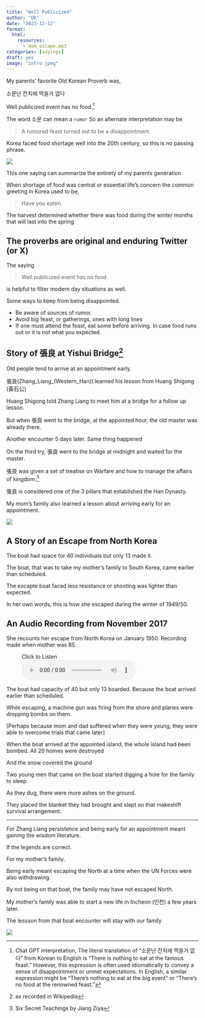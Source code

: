 ```yaml
---
title: "Well Publicized"
author: "DK"
date: "2023-12-12"
format:
  html:
    resources:
      - mom_escape.mp3
categories: [sayings]
draft: yes
image: "intro.jpeg"
---
```


My parents’ favorite Old Korean Proverb was,

소문난 잔치에 먹을거 없다

Well publicized event has no food.^[Chat GPT interpretation, The literal translation of "소문난 잔치에 먹을거 없다" from Korean to English is "There is nothing to eat at the famous feast." However, this expression is often used idiomatically to convey a sense of disappointment or unmet expectations. In English, a similar expression might be "There's nothing to eat at the big event" or "There's no food at the renowned feast."]

The word 소문 can mean a `rumor`
So an alternate interpretation may be

> A rumored feast turned out to be a disappointment.

Korea faced food shortage well into the 20th century, so this is no passing phrase.

![](main.jpeg)

This one saying can summarize the entirety of my parents generation

When shortage of food was central or essential life's concern the common greeting in Korea used to be, 

> Have you eaten. 

The harvest determined whether there was food during the winter months that will last into the spring

## The proverbs are original and enduring Twitter (or X)

The saying

> Well publicized event has no food

is helpful to filter modern day situations as well.

Some ways to keep from being disappointed.

- Be aware of sources of rumor.
- Avoid big feast, or gatherings, ones with long lines 
- If one must attend the feast, eat some before arriving.  In case food runs out or it is not what you expected.

## Story of 張良 at Yishui Bridge^[as recorded in Wikipedia]

Old people tend to arrive at an appointment early.

張良(Zhang_Liang_(Western_Han)) learned his lesson from Huang Shigong (黃石公)

Huang Shigong told Zhang Liang to meet him at a bridge for a follow up lesson.

But when 張良 went to the bridge, at the appointed hour, the old master was already there.

Another encounter 5 days later.
Same thing happened

On the third try, 張良 went to the bridge at midnight and waited for the master.

張良 was given a set of treatise on Warfare and how to manage the affairs of kingdom.^[Six Secret Teachings by Jiang Ziya]

張良 is considered one of the 3 pillars that established the Han Dynasty.

My mom's family also learned a lesson about arriving early for an appointment.

![](main2.jpeg)

## A Story of an Escape from North Korea

The boat had space for 40 individuals but only 13 made it.

The boat, that was to take my mother's family to South Korea, came earlier than scheduled. 

The escapte boat faced less resistance or shooting was lighter than expected.

In her own words, this is how she escaped during the winter of 1949/50.

## An Audio Recording from November 2017

She recounts her escape from North Korea on January 1950. Recording made when mother was 85.  

<figure>
<figcaption>Click to Listen</figcaption>
<audio controls src="mom_escape.mp3">
Your browser does not support the <code>audio</code> element.
</audio>
</figure>

The boat had capacity of 40 but only 13 boarded.
Because the boat arrived earlier than scheduled.

While escaping, a machine gun was firing from the shore and planes were dropping bombs on them.

[Perhaps because mom and dad suffered when they were young, they were able to overcome trials that came later]

When the boat arrived at the appointed island, the whole island had been bombed.  All 20 homes were destroyed  

And the snow covered the ground

Two young men that came on the boat started digging a hole for the family to sleep.

As they dug, there were more ashes on the ground.

They placed the blanket they had brought and slept on that makeshift survival arrangement.

---

For Zhang Liang persistence and being early for an appointment meant gaining the wisdom literature. 

If the legends are correct.

For my mother's family.  

Being early meant escaping the North at a time when the UN Forces were also withdrawing.

By not being on that boat, the family may have not escaped North.

My mother's family was able to start a new life in Incheon (인천) a few years later.

The lessson from that boat encounter will stay with our family


![](main3.jpeg)
